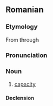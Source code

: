 ==Romanian==

===Etymology===
From {{L.|ro}} {{term|capacitas|lang=la}} through {{F.|ro}} {{term|capacité|lang=fr}}

===Pronunciation===
{{IPA|[ka.pa.ʧi'ta.te]|lang=ro}}

===Noun===
{{ro-noun|gend=f|pl=capacităţi}}

# [[capacity]]

====Declension====
{{ro-noun-f-tate|capaci}}